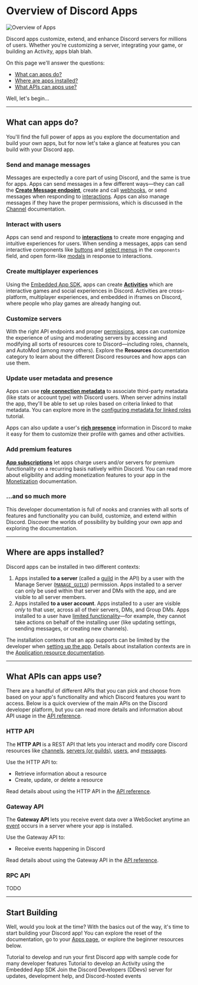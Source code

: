 # Overview of Discord Apps

![Overview of Apps](overview-of-apps-banner.png)

Discord apps customize, extend, and enhance Discord servers for millions of users. Whether you're customizing a server, integrating your game, or building an Activity, apps blah blah.

On this page we'll answer the questions:

- [What can apps do?](#DOCS_QUICK_START_OVERVIEW_OF_APPS/what-can-apps-do)
- [Where are apps installed?](#DOCS_QUICK_START_OVERVIEW_OF_APPS/where-are-apps-installed)
- [What APIs can apps use?](#DOCS_QUICK_START_OVERVIEW_OF_APPS/what-apis-can-apps-use)

Well, let's begin...

---

## What can apps do?

You'll find the full power of apps as you explore the documentation and build your own apps, but for now let's take a glance at features you can build with your Discord app.

### Send and manage messages

Messages are expectedly a core part of using Discord, and the same is true for apps. Apps can send messages in a few different ways—they can call the **[Create Message endpoint](#DOCS_RESOURCES_CHANNEL/create-message)**, create and call [webhooks](#DOCS_RESOURCES_WEBHOOK), or send messages when responding to [interactions](#DOCS_INTERACTIONS_OVERVIEW). Apps can also manage messages if they have the proper permissions, which is discussed in the [Channel](#DOCS_RESOURCES_CHANNEL) documentation.

### Interact with users

Apps can send and respond to **[interactions](#DOCS_INTERACTIONS_OVERVIEW)** to create more engaging and intuitive experiences for users. When sending a messages, apps can send interactive components like [buttons](#DOCS_INTERACTIONS_MESSAGE_COMPONENTS/buttons) and [select menus](#DOCS_INTERACTIONS_MESSAGE_COMPONENTS/select-menus) in the `components` field, and open form-like [modals](#DOCS_INTERACTIONS_RECEIVING_AND_RESPONDING/interaction-response-object-modal) in response to interactions.

### Create multiplayer experiences

Using the [Embedded App SDK](#TODO), apps can create **[Activities](#TODO)** which are interactive games and social experiences in Discord. Activities are cross-platform, multiplayer experiences, and embedded in iframes on Discord, where people who play games are already hanging out.

### Customize servers

With the right API endpoints and proper [permissions](#DOCS_TOPICS_PERMISSIONS), apps can customize the experience of using and moderating servers by accessing and modifying all sorts of resources core to Discord—including roles, channels, and AutoMod (among *many* others). Explore the **Resources** documentation category to learn about the different Discord resources and how apps can use them.

### Update user metadata and presence

Apps can use **[role connection metadata](#DOCS_RESOURCES_APPLICATION_ROLE_CONNECTION_METADATA)** to associate third-party metadata (like stats or account type) with Discord users. When server admins install the app, they'll be able to set up roles based on criteria linked to that metadata. You can explore more in the [configuring metadata for linked roles](#DOCS_TUTORIALS_CONFIGURING_APP_METADATA_FOR_LINKED_ROLES) tutorial.

Apps can also update a user's **[rich presence](#DOCS_RICH_PRESENCE_HOW_TO)** information in Discord to make it easy for them to customize their profile with games and other activities.


### Add premium features

**[App subscriptions](#DOCS_MONETIZATION_APP_SUBSCRIPTIONS)** let apps charge users and/or servers for premium functionality on a recurring basis natively within Discord. You can read more about eligibility and adding monetization features to your app in the [Monetization](#DOCS_MONETIZATION_OVERVIEW) documentation.

### ...and so much more

This developer documentation is full of nooks and crannies with all sorts of features and functionality you can build, customize, and extend within Discord. Discover the worlds of possibility by building your own app and exploring the documentation.

--- 

## Where are apps installed?

Discord apps can be installed in two different contexts:

1. Apps installed **to a server** (called a [guild](#DOCS_RESOURCES_GUILD) in the API) by a user with the Manage Server ([`MANAGE_GUILD`](#DOCS_TOPICS_PERMISSIONS/permissions-bitwise-permission-flags)) permission. Apps installed to a server can only be used within that server and DMs with the app, and are visible to all server members.
2. Apps installed **to a user account**. Apps installed to a user are visible *only* to that user, across all of their servers, DMs, and Group DMs. Apps installed to a user have [limited functionality](#TODO)—for example, they cannot take actions on behalf of the installing user (like updating settings, sending messages, or creating new channels).

The installation contexts that an app supports can be limited by the developer when [setting up the app](#DOCS_RESOURCES_APPLICATION/setting-supported-installation-contexts). Details about installation contexts are in the [Application resource documentation](#DOCS_RESOURCES_APPLICATION/installation-context).

---

## What APIs can apps use?

There are a handful of different APIs that you can pick and choose from based on your app's functionality and which Discord features you want to access. Below is a quick overview of the main APIs on the Discord developer platform, but you can read more details and information about API usage in the [API reference](#DOCS_QUICK_START/API_REFERENCE).

### HTTP API

The **HTTP API** is a REST API that lets you interact and modify core Discord resources like [channels](#DOCS_RESOURCES_CHANNEL), [servers (or guilds)](#DOCS_RESOURCES_GUILD), [users](#DOCS_RESOURCES_user), and [messages](#DOCS_RESOURCES_CHANNEL/message-object). 

Use the HTTP API to:
- Retrieve information about a resource
- Create, update, or delete a resource

Read details about using the HTTP API in the [API reference](#DOCS_QUICK_START/API_REFERENCE/http-api).

### Gateway API

The **Gateway API** lets you receive event data over a WebSocket anytime an [event](#DOCS_TOPICS_GATEWAY_EVENTS) occurs in a server where your app is installed.

Use the Gateway API to:
- Receive events happening in Discord

Read details about using the Gateway API in the [API reference](#DOCS_QUICK_START/API_REFERENCE/gateway-websocket-api).

### RPC API

TODO

---

## Start Building

Well, would you look at the time? With the basics out of the way, it's time to start building your Discord app! You can explore the reset of the documentation, go to your [Apps page](#TODO), or explore the beginner resources below.

<Container>
  <Card title="Developing your First Discord App" link="#embedded-links">
    Tutorial to develop and run your first Discord app with sample code for many developer features
  </Card>
  <Card title="Building an Activity on Discord" link="#open-invite-dialog">
    Tutorial to develop an Activity using the Embedded App SDK
  </Card>
  <Card title="Discord Developers server" link="#open-invite-dialog">
    Join the Discord Developers (DDevs) server for updates, development help, and Discord-hosted events
  </Card>
</Container>




